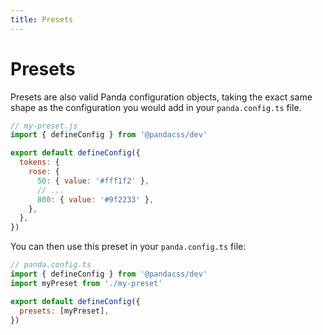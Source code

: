 ```yaml
---
title: Presets
---
```


# Presets

Presets are also valid Panda configuration objects, taking the exact same shape as the configuration you would add in
your `panda.config.ts` file.

```js
// my-preset.js
import { defineConfig } from '@pandacss/dev'

export default defineConfig({
  tokens: {
    rose: {
      50: { value: '#fff1f2' },
      // ...
      800: { value: '#9f2233' },
    },
  },
})
```

You can then use this preset in your `panda.config.ts` file:

```js
// panda.config.ts
import { defineConfig } from '@pandacss/dev'
import myPreset from './my-preset'

export default defineConfig({
  presets: [myPreset],
})
```
